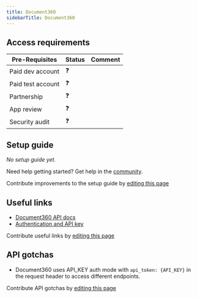 ```yaml
---
title: Document360
sidebarTitle: Document360
---
```



<Overview />
<PreBuiltTooling />
<PreBuiltUseCases />

## Access requirements
| Pre-Requisites | Status | Comment|
| - | - | - |
| Paid dev account | ❓ |  |
| Paid test account | ❓ |  |
| Partnership | ❓ | |
| App review | ❓ |  |
| Security audit | ❓ | |

## Setup guide

_No setup guide yet._

<Tip>Need help getting started? Get help in the [community](https://nango.dev/slack).</Tip>

<Note>Contribute improvements to the setup guide by [editing this page](https://github.com/nangohq/nango/tree/master/docs/integrations/all/document360.mdx)</Note>

## Useful links

-   [Document360 API docs](https://apidocs.document360.com/apidocs)
-   [Authentication and API key](https://apidocs.document360.com/apidocs/api-token)

<Note>Contribute useful links by [editing this page](https://github.com/nangohq/nango/tree/master/docs/integrations/all/document360.mdx)</Note>

## API gotchas

-   Document360 uses API_KEY auth mode with `api_token: {API_KEY}` in the request header to access different endpoints.

<Note>Contribute API gotchas by [editing this page](https://github.com/nangohq/nango/tree/master/docs/integrations/all/document360.mdx)</Note>
